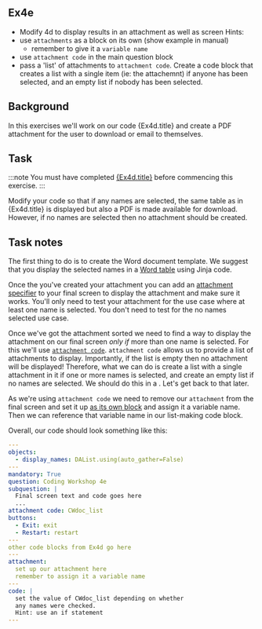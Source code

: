 
    
## Ex4e
- Modify 4d to display results in an attachment as well as screen
Hints:
 - use `attachments` as a block on its own (show example in manual)
   - remember to give it a `variable name`
 - use `attachment code` in the main question block
 - pass a 'list' of attachments to `attachment code`. Create a code block
 that creates a list with a single item (ie: the attachemnt) if anyone has
 been selected, and an empty list if nobody has been selected.

## Background
In this exercises we'll work on our code {Ex4d.title} and create a PDF attachment
for the user to download or email to themselves.

## Task
:::note
You must have completed [{Ex4d.title}](cw4d) before commencing this exercise.
:::

Modify your code so that if any names are selected, the same table as in 
{Ex4d.title} is displayed but also a PDF is made available for download.  However,
if no names are selected then no attachment should be created.

## Task notes
The first thing to do is to create the Word document template.  We suggest that
you display the selected names in a [Word table](https://docassemble.org/docs/documents.html#docx%20tables)
using Jinja code.

Once the you've created your attachment you can add an
[attachment specifier](https://docassemble.org/docs/documents.html#attachment) to your final screen
to display the attachment and make sure it works.  You'll only need to test your
attachment for the use case where at least one name is selected.  You don't need
to test for the no names selected use case.

Once we've got the attachment sorted we need to find a way to display the attachment on our final 
screen *only if* more than one name is selected.  For this we'll use
[`attachment code`](https://docassemble.org/docs/documents.html#attachment%20code). 
`attachment code` allows us to provide a list of attachments to display.  Importantly, if the 
list is empty then no attachment will be displayed!  Therefore, what we can do is 
create a list with a single attachment in it if one or more names is selected, and create
an empty list if no names are selected.  We should do this in a
<DisplayGlossaryItem item='codeblock' />.  Let's get back to that later.

As we're using `attachment code` we need to remove our `attachment` from the final screen
and set it up [as its own block](https://docassemble.org/docs/documents.html#variable%20name) and
assign it a variable name. Then we can reference that variable name in our list-making code block.

Overall, our code should look something like this:
```yml
---
objects:
  - display_names: DAList.using(auto_gather=False)
---
mandatory: True
question: Coding Workshop 4e
subquestion: |
  Final screen text and code goes here
  ...
attachment code: CWdoc_list
buttons:
  - Exit: exit
  - Restart: restart
---
other code blocks from Ex4d go here
---
attachment:
  set up our attachment here
  remember to assign it a variable name
---
code: |
  set the value of CWdoc_list depending on whether
  any names were checked.
  Hint: use an if statement
---
```
